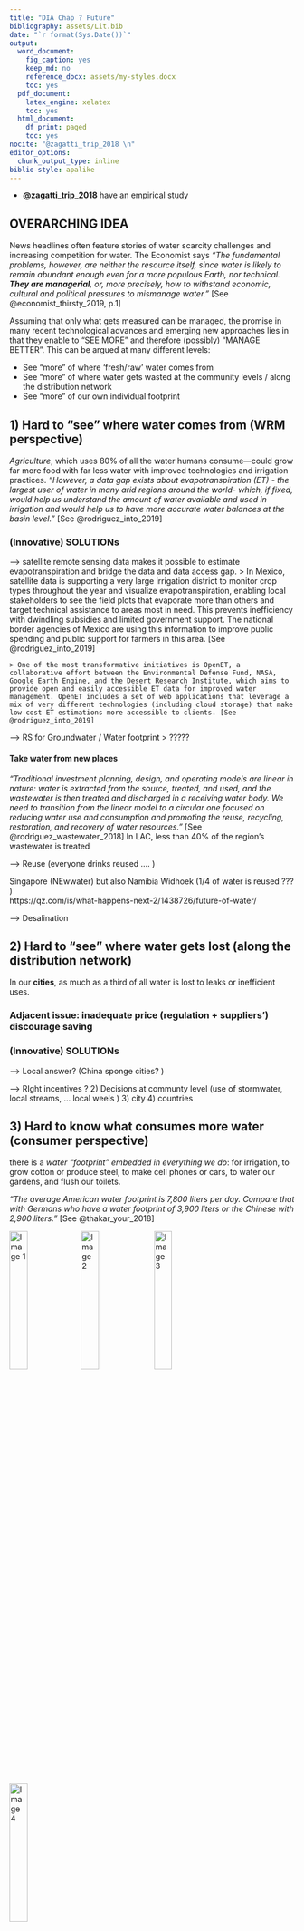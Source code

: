 ```yaml
---
title: "DIA Chap ? Future"
bibliography: assets/Lit.bib
date: "`r format(Sys.Date())`"
output:
  word_document:
    fig_caption: yes
    keep_md: no
    reference_docx: assets/my-styles.docx
    toc: yes
  pdf_document:
    latex_engine: xelatex
    toc: yes
  html_document:
    df_print: paged
    toc: yes
nocite: "@zagatti_trip_2018 \n"
editor_options:
  chunk_output_type: inline
biblio-style: apalike
---
```


+ **@zagatti_trip_2018** have an empirical study 


## OVERARCHING IDEA 
News headlines often feature stories of water scarcity challenges and increasing competition for water. 
The Economist says _"The fundamental problems, however, are neither the resource itself, since water is likely to remain abundant enough even for a more populous Earth, nor technical. **They are managerial**, or, more precisely, how to withstand economic, cultural and political pressures to mismanage water."_ [See @economist_thirsty_2019, p.1]

Assuming that only what gets measured can be managed, the promise in many recent technological advances and emerging new approaches lies in that they enable to "SEE MORE" and therefore (possibly) "MANAGE BETTER". This can be argued at many different levels: 

+ See "more" of where 'fresh/raw'  water comes from 
+ See "more" of where water gets wasted at the community levels / along the distribution network
+ See "more" of our own individual footprint

## 1) Hard to "see" where water comes from (WRM perspective)
*Agriculture*, which uses 80% of all the water humans consume—could grow far more food with far less water with improved technologies and irrigation practices. _"However, a data gap exists about evapotranspiration (ET) - the largest user of water in many arid regions around the world- which, if fixed, would help us understand the amount of water available and used in irrigation and would help us to have more accurate water balances at the basin level."_ [See @rodriguez_into_2019]

### (Innovative) SOLUTIONs
--> satellite remote sensing data makes it possible to estimate evapotranspiration and bridge the data and data access gap.
	> In Mexico, satellite data is supporting a very large irrigation district to monitor crop types throughout the year and visualize evapotranspiration, enabling local stakeholders to see the field plots that evaporate more than others and target technical assistance to areas most in need. This prevents inefficiency with dwindling subsidies and limited government support. The national border agencies of Mexico are using this information to improve public spending and public support for farmers in this area. [See @rodriguez_into_2019]
	
	> One of the most transformative initiatives is OpenET, a collaborative effort between the Environmental Defense Fund, NASA, Google Earth Engine, and the Desert Research Institute, which aims to provide open and easily accessible ET data for improved water management. OpenET includes a set of web applications that leverage a mix of very different technologies (including cloud storage) that make low cost ET estimations more accessible to clients. [See @rodriguez_into_2019]
	
	
--> RS for Groundwater / Water footprint 
	> ????? 

#### Take water from new places 
_"Traditional investment planning, design, and operating models are linear in nature: water is extracted from the source, treated, and used, and the wastewater is then treated and discharged in a receiving water body. We need to transition from the linear model to a circular one focused on reducing water use and consumption and promoting the reuse, recycling, restoration, and recovery of water resources."_ [See @rodriguez_wastewater_2018] In LAC, less than 40% of the region’s wastewater is treated

--> Reuse (everyone drinks reused .... )

Singapore (NEwwater) but also Namibia Widhoek (1/4 of water is reused ??? )  
https://qz.com/is/what-happens-next-2/1438726/future-of-water/

--> Desalination

## 2) Hard to "see" where water gets lost (along the distribution network) 
In our **cities**, as much as a third of all water is lost to leaks or inefficient uses.

### Adjacent issue: inadequate price (regulation + suppliers') discourage saving

### (Innovative) SOLUTIONs

--> Local answer? (China sponge cities? )

--> RIght incentives ? 
2) Decisions at communty level (use of stormwater, local streams, ...  local weels )
3) city 
4) countries 



## 3) Hard to know what consumes more water (consumer perspective)
there is a *water “footprint” embedded in everything we do*: for irrigation, to grow cotton or produce steel, to make cell phones or cars, to water our gardens, and flush our toilets. 

_"The average American water footprint is 7,800 liters per day. Compare that with Germans who have a water footprint of 3,900 liters or the Chinese with 2,900 liters."_ [See @thakar_your_2018]

![Image 1](assets/WaterFoot_pizza.png){width=25%}![Image 2](assets/WatFoot_coffe.png){width=25%}
![Image 3](assets/WaterFoot_pig.png){width=25%}![Image 4](assets/WatFoot_chicken.png){width=25%}

[see @hoekstra_water_2017]

1) Decisions at personal level (food, appliances, garden)
	"ew home appliances like washing machines, dishwashers, toilets, and showerheads use far less water now than they did a few years ago. The average toilet in the United States used to require over 20 liters per flush. Today, the national standard is six liters, and newer models use even less (and work even better)." (**@gleick_we_2018**)
	

# BIBLIOGRAPHY 